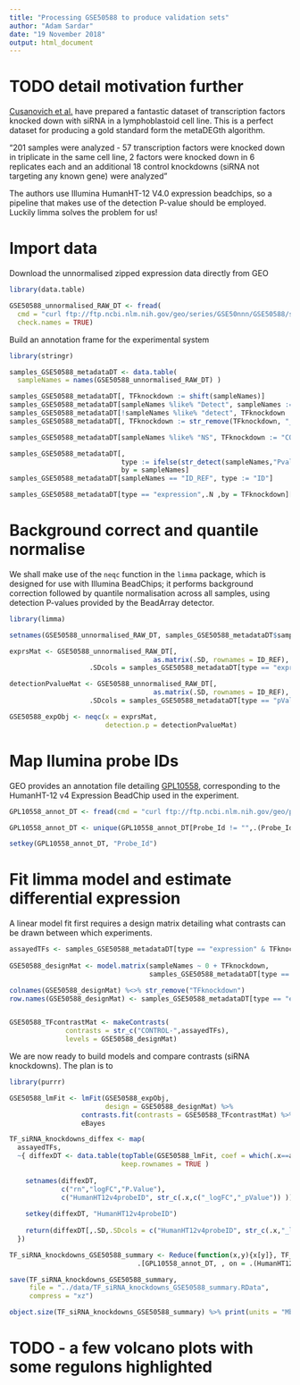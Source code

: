 ```yaml
---
title: "Processing GSE50588 to produce validation sets"
author: "Adam Sardar"
date: "19 November 2018"
output: html_document
---
```


# TODO detail motivation further

[Cusanovich et al.](http://dx.plos.org/10.1371/journal.pgen.1004226) have prepared a fantastic dataset of transcription factors knocked down with siRNA in a lymphoblastoid cell line. This is a perfect dataset for producing a gold standard form the metaDEGth algorithm.

"201 samples were analyzed - 57 transcription factors were knocked down in triplicate in the same cell line, 2 factors were knocked down in 6 replicates each and an additional 18 control knockdowns (siRNA not targeting any known gene) were analyzed"

The authors use Illumina HumanHT-12 V4.0 expression beadchips, so a pipeline that makes use of the detection P-value should be employed. Luckily limma solves the problem for us!

# Import data

Download the unnormalised zipped expression data directly from GEO

```r

library(data.table)

GSE50588_unnormalised_RAW_DT <- fread(
  cmd = "curl ftp://ftp.ncbi.nlm.nih.gov/geo/series/GSE50nnn/GSE50588/suppl/GSE50588_non-normalized.txt.gz | zcat",
  check.names = TRUE)
```

Build an annotation frame for the experimental system

```r

library(stringr)

samples_GSE50588_metadataDT <- data.table(
  sampleNames = names(GSE50588_unnormalised_RAW_DT) )

samples_GSE50588_metadataDT[, TFknockdown := shift(sampleNames)]
samples_GSE50588_metadataDT[sampleNames %like% "Detect", sampleNames := str_c(TFknockdown,"_DetectionPval")]
samples_GSE50588_metadataDT[!sampleNames %like% "detect", TFknockdown :=  sampleNames]
samples_GSE50588_metadataDT[, TFknockdown := str_remove(TFknockdown, "_\\d(_rep)?")]

samples_GSE50588_metadataDT[sampleNames %like% "NS", TFknockdown := "CONTROL"]

samples_GSE50588_metadataDT[,
                            type := ifelse(str_detect(sampleNames,"Pval"),"pValue","expression"),
                            by = sampleNames]
samples_GSE50588_metadataDT[sampleNames == "ID_REF", type := "ID"]

samples_GSE50588_metadataDT[type == "expression",.N ,by = TFknockdown][order(N)]
```

# Background correct and quantile normalise

We shall make use of the  `neqc` function in the `limma` package, which is designed for use with Illumina BeadChips; it performs background correction followed by quantile normalisation across all samples, using detection P-values provided by the BeadArray detector.

```r

library(limma)

setnames(GSE50588_unnormalised_RAW_DT, samples_GSE50588_metadataDT$sampleNames)

exprsMat <- GSE50588_unnormalised_RAW_DT[, 
                                    as.matrix(.SD, rownames = ID_REF),
                    .SDcols = samples_GSE50588_metadataDT[type == "expression", sampleNames] ]

detectionPvalueMat <- GSE50588_unnormalised_RAW_DT[,
                                    as.matrix(.SD, rownames = ID_REF),
                    .SDcols = samples_GSE50588_metadataDT[type == "pValue", sampleNames] ]

GSE50588_expObj <- neqc(x = exprsMat,
                        detection.p = detectionPvalueMat)
```

# Map Ilumina probe IDs

GEO provides an annotation file detailing [GPL10558](https://www.ncbi.nlm.nih.gov/geo/query/acc.cgi?acc=GPL10558), corresponding to the HumanHT-12 v4 Expression BeadChip used in the experiment.

```r

GPL10558_annot_DT <- fread(cmd = "curl ftp://ftp.ncbi.nlm.nih.gov/geo/platforms/GPL10nnn/GPL10558/suppl/GPL10558_HumanHT-12_V4_0_R2_15002873_B.txt.gz | zcat", skip = 8, header = TRUE, fill = TRUE)

GPL10558_annot_DT <- unique(GPL10558_annot_DT[Probe_Id != "",.(Probe_Id, RefSeq_ID, Entrez_Gene_ID, Symbol ,Definition)])

setkey(GPL10558_annot_DT, "Probe_Id")
```

# Fit limma model and estimate differential expression

A linear model fit first requires a design matrix detailing what contrasts can be drawn between which experiments.

```r

assayedTFs <- samples_GSE50588_metadataDT[type == "expression" & TFknockdown != "CONTROL", unique(TFknockdown)]
          
GSE50588_designMat <- model.matrix(sampleNames ~ 0 + TFknockdown,
                                   samples_GSE50588_metadataDT[type == "expression",.(sampleNames,TFknockdown)])

colnames(GSE50588_designMat) %<>% str_remove("TFknockdown")
row.names(GSE50588_designMat) <- samples_GSE50588_metadataDT[type == "expression", sampleNames]


GSE50588_TFcontrastMat <- makeContrasts(
              contrasts = str_c("CONTROL-",assayedTFs),
              levels = GSE50588_designMat)
```

We are now ready to build models and compare contrasts (siRNA knockdowns). The plan is to 

```r

library(purrr)

GSE50588_lmFit <- lmFit(GSE50588_expObj,
                        design = GSE50588_designMat) %>%
                  contrasts.fit(contrasts = GSE50588_TFcontrastMat) %>%
                  eBayes

TF_siRNA_knockdowns_diffex <- map(
  assayedTFs,
  ~{ diffexDT <- data.table(topTable(GSE50588_lmFit, coef = which(.x==assayedTFs), number = Inf),
                            keep.rownames = TRUE )
     
    setnames(diffexDT,
             c("rn","logFC","P.Value"),
             c("HumanHT12v4probeID", str_c(.x,c("_logFC","_pValue")) ))
    
    setkey(diffexDT, "HumanHT12v4probeID")
    
    return(diffexDT[,.SD,.SDcols = c("HumanHT12v4probeID", str_c(.x,"_logFC") , str_c(.x,"_pValue"))])
  })

TF_siRNA_knockdowns_GSE50588_summary <- Reduce(function(x,y){x[y]}, TF_siRNA_knockdowns_diffex) %>%    
                                .[GPL10558_annot_DT, , on = .(HumanHT12v4probeID == Probe_Id)]

save(TF_siRNA_knockdowns_GSE50588_summary,
     file = "../data/TF_siRNA_knockdowns_GSE50588_summary.RData",
     compress = "xz")

object.size(TF_siRNA_knockdowns_GSE50588_summary) %>% print(units = "Mb")

```

# TODO - a few volcano plots with some regulons highlighted
